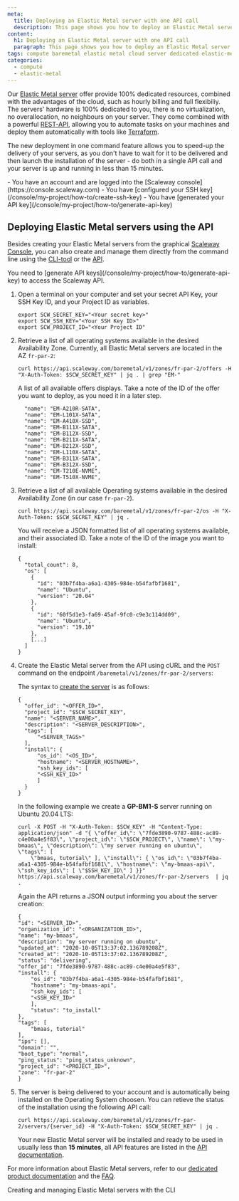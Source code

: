 ```yaml
---
meta:
  title: Deploying an Elastic Metal server with one API call
  description: This page shows you how to deploy an Elastic Metal server running on your favourite Operating System with one API command 
content:
  h1: Deploying an Elastic Metal server with one API call
  paragraph: This page shows you how to deploy an Elastic Metal server running on your favourite Operating System with one API command 
tags: compute baremetal elastic metal cloud server dedicated elastic-metal api-call 
categories: 
  - compute
  - elastic-metal
---
```


Our [Elastic Metal server](https://www.scaleway.com/en/elastic-metal/) offer provide 100% dedicated resources, combined with the advantages of the cloud, such as hourly billing and full flexibiliy. The servers' hardware is 100% dedicated to you, there is no virtualization, no overallocation, no neighbours on your server. They come combined with a powerful [REST-API](https://developers.scaleway.com/en/products/baremetal/api/), allowing you to automate tasks on your machines and deploy them automatically with tools like [Terraform](https://www.terraform.io/). 

The new deployment in one command feature allows you to speed-up the delivery of your servers, as you don't have to wait for it to be delivered and then launch the installation of the server - do both in a single API call and your server is up and running in less than 15 minutes. 

<Macro id="iam-requirements" />

<Message type="requirement">
  - You have an account and are logged into the [Scaleway console](https://console.scaleway.com) 
  - You have [configured your SSH key](/console/my-project/how-to/create-ssh-key)
  - You have [generated your API key](/console/my-project/how-to/generate-api-key)
</Message>

## Deploying Elastic Metal servers using the API

Besides creating your Elastic Metal servers from the graphical [Scaleway Console](/compute/elastic-metal/how-to/create-server), you can also create and manage them directly from the command line using the [CLI-tool](https://github.com/scaleway/scaleway-cli) or the [API](https://developers.scaleway.com/en/products/baremetal/api/).

<Message type="note">
  You need to [generate API keys](/console/my-project/how-to/generate-api-key) to access the Scaleway API. 
</Message>

1. Open a terminal on your computer and set your secret API Key, your SSH Key ID, and your Project ID as variables.
    ```
    export SCW_SECRET_KEY="<Your secret key>"
    export SCW_SSH_KEY="<Your SSH Key ID>"
    export SCW_PROJECT_ID="<Your Project ID"
    ```
2. Retrieve a list of all operating systems available in the desired Availability Zone. Currently, all Elastic Metal servers are located in the AZ `fr-par-2`: 
    ```
    curl https://api.scaleway.com/baremetal/v1/zones/fr-par-2/offers -H "X-Auth-Token: $SCW_SECRET_KEY" | jq . | grep "EM-"
    ```

    A list of all available offers displays. Take a note of the ID of the offer you want to deploy, as you need it in a later step.

    ```
      "name": "EM-A210R-SATA",
      "name": "EM-L101X-SATA",
      "name": "EM-A410X-SSD",
      "name": "EM-B111X-SATA",
      "name": "EM-B112X-SSD",
      "name": "EM-B211X-SATA",
      "name": "EM-B212X-SSD",
      "name": "EM-L110X-SATA",
      "name": "EM-B311X-SATA",
      "name": "EM-B312X-SSD",
      "name": "EM-T210E-NVME",
      "name": "EM-T510X-NVME",
    ```
3. Retrieve a list of all available Operating systems available in the desired Availability Zone (in our case `fr-par-2`). 
    ```
    curl https://api.scaleway.com/baremetal/v1/zones/fr-par-2/os -H "X-Auth-Token: $SCW_SECRET_KEY" | jq .
    ```

    You will receive a JSON formatted list of all operating systems available, and their associated ID. Take a note of the ID of the image you want to install: 

    ```
    {
      "total_count": 8,
      "os": [
        {
          "id": "03b7f4ba-a6a1-4305-984e-b54fafbf1681",
          "name": "Ubuntu",
          "version": "20.04"
        },
        {
          "id": "60f5d1e3-fa69-45af-9fc0-c9e3c114dd09",
          "name": "Ubuntu",
          "version": "19.10"
        },
        [...]
      ]
    }
    ```
3. Create the Elastic Metal server from the API using cURL and the `POST` command on the endpoint `/baremetal/v1/zones/fr-par-2/servers`: 

    The syntax to [create the server](https://developers.scaleway.com/en/products/baremetal/api/#post-60176a) is as follows: 
    ```
    {
      "offer_id": "<OFFER_ID>",
      "project_id": "$SCW_SECRET_KEY",
      "name": "<SERVER_NAME>",
      "description": "<SERVER_DESCRIPTION>",
      "tags": [
          "<SERVER_TAGS>"
      ],
      "install": {
          "os_id": "<OS_ID>",
          "hostname": "<SERVER_HOSTNAME>",
          "ssh_key_ids": [
          "<SSH_KEY_ID>"
          ]
      }
    }
    ``` 

    In the following example we create a **GP-BM1-S** server running on Ubuntu 20.04 LTS: 

    ```
    curl -X POST -H "X-Auth-Token: $SCW_KEY" -H "Content-Type: application/json" -d "{ \"offer_id\": \"7fde3890-9787-488c-ac89-c4e00a4e5f83\", \"project_id\": \"$SCW_PROJECT\", \"name\": \"my-bmaas\", \"description\": \"my server running on ubuntu\", \"tags\": [
        \"bmaas, tutorial\" ], \"install\": { \"os_id\": \"03b7f4ba-a6a1-4305-984e-b54fafbf1681\", \"hostname\": \"my-bmaas-api\", \"ssh_key_ids\": [ \"$SSH_KEY_ID\" ] }}" https://api.scaleway.com/baremetal/v1/zones/fr-par-2/servers  | jq .
    ``` 

    Again the API returns a JSON output informing you about the server creation: 

    ```
    {
    "id": "<SERVER_ID>",
    "organization_id": "<ORGANIZATION_ID>",
    "name": "my-bmaas",
    "description": "my server running on ubuntu",
    "updated_at": "2020-10-05T13:37:02.136789208Z",
    "created_at": "2020-10-05T13:37:02.136789208Z",
    "status": "delivering",
    "offer_id": "7fde3890-9787-488c-ac89-c4e00a4e5f83",
    "install": {
        "os_id": "03b7f4ba-a6a1-4305-984e-b54fafbf1681",
        "hostname": "my-bmaas-api",
        "ssh_key_ids": [
        "<SSH_KEY_ID>"
        ],
        "status": "to_install"
    },
    "tags": [
        "bmaas, tutorial"
    ],
    "ips": [],
    "domain": "",
    "boot_type": "normal",
    "ping_status": "ping_status_unknown",
    "project_id": "<PROJECT_ID>",
    "zone": "fr-par-2"
    }
    ```
4. The server is being delivered to your account and is automatically being installed on the Operating System choosen. You can retieve the status of the installation using the following API call: 
    ```
    curl https://api.scaleway.com/baremetal/v1/zones/fr-par-2/servers/{server_id} -H "X-Auth-Token: $SCW_SECRET_KEY" | jq .
    ```

    Your new Elastic Metal server will be installed and ready to be used in usually less than **15 minutes**, all API features are listed in the [API documentation](https://developers.scaleway.com/en/products/baremetal/api/).

For more information about Elastic Metal servers, refer to our [dedicated product documentation](/compute/elastic-metal) and the [FAQ](https://www.scaleway.com/en/faq/elastic-metal-servers/).


<Navigation title="See Also">
  <PreviousButton to="/compute/elastic-metal/api-cli/elastic-metal-with-cli/">Creating and managing Elastic Metal servers with the CLI</PreviousButton>
</Navigation>
